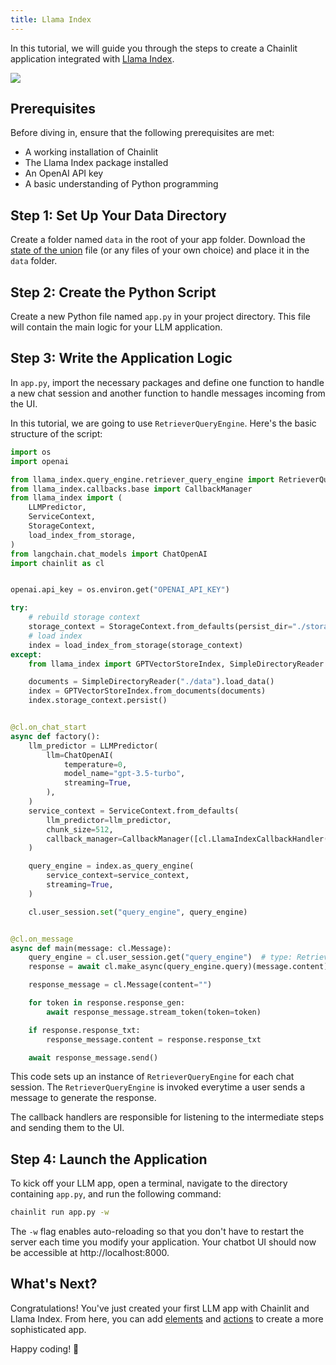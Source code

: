 ```yaml
---
title: Llama Index
---
```


In this tutorial, we will guide you through the steps to create a Chainlit application integrated with [Llama Index](https://github.com/jerryjliu/llama_index).

<Frame caption="Preview of the app you'll build">
  <img src="/images/llama-index-example.gif" />
</Frame>

## Prerequisites

Before diving in, ensure that the following prerequisites are met:

- A working installation of Chainlit
- The Llama Index package installed
- An OpenAI API key
- A basic understanding of Python programming

## Step 1: Set Up Your Data Directory

Create a folder named `data` in the root of your app folder. Download the [state of the union](https://github.com/hwchase17/langchain/blob/master/docs/extras/modules/state_of_the_union.txt) file (or any files of your own choice) and place it in the `data` folder.

## Step 2: Create the Python Script

Create a new Python file named `app.py` in your project directory. This file will contain the main logic for your LLM application.

## Step 3: Write the Application Logic

In `app.py`, import the necessary packages and define one function to handle a new chat session and another function to handle messages incoming from the UI.

In this tutorial, we are going to use `RetrieverQueryEngine`. Here's the basic structure of the script:

```python app.py
import os
import openai

from llama_index.query_engine.retriever_query_engine import RetrieverQueryEngine
from llama_index.callbacks.base import CallbackManager
from llama_index import (
    LLMPredictor,
    ServiceContext,
    StorageContext,
    load_index_from_storage,
)
from langchain.chat_models import ChatOpenAI
import chainlit as cl


openai.api_key = os.environ.get("OPENAI_API_KEY")

try:
    # rebuild storage context
    storage_context = StorageContext.from_defaults(persist_dir="./storage")
    # load index
    index = load_index_from_storage(storage_context)
except:
    from llama_index import GPTVectorStoreIndex, SimpleDirectoryReader

    documents = SimpleDirectoryReader("./data").load_data()
    index = GPTVectorStoreIndex.from_documents(documents)
    index.storage_context.persist()


@cl.on_chat_start
async def factory():
    llm_predictor = LLMPredictor(
        llm=ChatOpenAI(
            temperature=0,
            model_name="gpt-3.5-turbo",
            streaming=True,
        ),
    )
    service_context = ServiceContext.from_defaults(
        llm_predictor=llm_predictor,
        chunk_size=512,
        callback_manager=CallbackManager([cl.LlamaIndexCallbackHandler()]),
    )

    query_engine = index.as_query_engine(
        service_context=service_context,
        streaming=True,
    )

    cl.user_session.set("query_engine", query_engine)


@cl.on_message
async def main(message: cl.Message):
    query_engine = cl.user_session.get("query_engine")  # type: RetrieverQueryEngine
    response = await cl.make_async(query_engine.query)(message.content)

    response_message = cl.Message(content="")

    for token in response.response_gen:
        await response_message.stream_token(token=token)

    if response.response_txt:
        response_message.content = response.response_txt

    await response_message.send()
```

This code sets up an instance of `RetrieverQueryEngine` for each chat session. The `RetrieverQueryEngine` is invoked everytime a user sends a message to generate the response.

The callback handlers are responsible for listening to the intermediate steps and sending them to the UI.

## Step 4: Launch the Application

To kick off your LLM app, open a terminal, navigate to the directory containing `app.py`, and run the following command:

```bash
chainlit run app.py -w
```

The `-w` flag enables auto-reloading so that you don't have to restart the server each time you modify your application. Your chatbot UI should now be accessible at http://localhost:8000.

## What's Next?

Congratulations! You've just created your first LLM app with Chainlit and Llama Index. From here, you can add [elements](/chat-experience/elements) and [actions](/chat-experience/actions) to create a more sophisticated app.

Happy coding! 🎉
